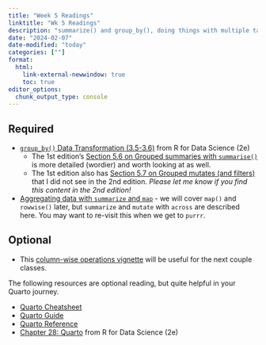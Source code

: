 ```yaml
---
title: "Week 5 Readings"
linktitle: "Wk 5 Readings"
description: "summarize() and group_by(), doing things with multiple tables (left_join() etc), reshaping data (i.e. pivot_longer())"
date: "2024-02-07"
date-modified: "today"
categories: [""]
format: 
  html:
    link-external-newwindow: true
    toc: true
editor_options: 
  chunk_output_type: console
---
```



## Required

- [`group_by()` Data Transformation (3.5-3.6)](https://r4ds.hadley.nz/data-transform.html#groups) from R for Data Science (2e)
    + The 1st edition's [Section 5.6 on Grouped summaries with `summarise()`](https://r4ds.had.co.nz/transform.html#grouped-summaries-with-summarise) is more detailed (wordier) and worth looking at as well.
    + The 1st edition also has [Section 5.7 on Grouped mutates (and filters)](https://r4ds.had.co.nz/transform.html#grouped-mutates-and-filters) that I did not see in the 2nd edition. _Please let me know if you find this content in the 2nd edition!_
- [Aggregating data with `summarize` and `map`](https://ubc-dsci.github.io/introduction-to-datascience/wrangling.html#aggregating-data-with-summarize-and-map) - we will cover `map()` and `rowwise()` later, but `summarize` and `mutate` with `across` are described here. You may want to re-visit this when we get to `purrr`.

## Optional

- This [column-wise operations vignette](https://cran.r-project.org/web/packages/dplyr/vignettes/colwise.html) will be useful for the next couple classes.

The following resources are optional reading, but quite helpful in your Quarto journey.

- [Quarto Cheatsheet](https://rstudio.github.io/cheatsheets/html/quarto.html)
- [Quarto Guide](https://quarto.org/docs/guide/)
- [Quarto Reference](https://quarto.org/docs/reference/)
- [Chapter 28: Quarto](https://r4ds.hadley.nz/quarto.html) from R for Data Science (2e)
